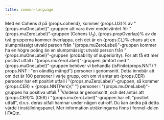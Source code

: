 ```yaml
---
title: common-language
---
```


<Typography variant="body1" gutterBottom>
Med en Cohens <em>d</em> på {props.cohend}, kommer {props.U3}% av "{props.muOneLabel}"-gruppen att vara över medelvärdet för "{props.muZeroLabel}"-gruppen (Cohens U<sub>3</sub>), {props.propOverlap}% av de två grupperna kommer överlappa, och det är en {props.CL}% chans att en slumpmässigt utvald person från "{props.muZeroLabel}"-gruppen kommer ha en högre poäng än en slumpmässigt utvald person från "{props.muOneLabel}"-gruppen (probability of superiority). För att få ett mer positivt utfall i "{props.muZeroLabel}"-gruppen jämfört med "{props.muOneLabel}"-gruppen behöver vi behandla {isFinite(props.NNT) ? props.NNT : "en oändlig mängd"} personer i genomsnitt. Detta innebär att om det är 100 personer i varje grupp, och om vi antar att {props.CER} personer har ett positivt utfall i "{props.muZeroLabel}"-gruppen, så kommer {props.CER} + {props.NNTPerc}{" "} personer i "{props.muOneLabel}"-gruppen ha positiva utfall.<sup>1</sup>
</Typography>
<Typography variant="body2" gutterBottom>
<sup>1</sup>Värdena är genomsnitt, och det antas att {props.CER}% (CER)
i "{props.muZeroLabel}"-gruppen har ett "positivt utfall", d.v.s. deras utfall hamnar under någon cut-off. Du kan ändra på detta värde i inställningspanel. Mer information uträkningarna finns i formel-delen i FAQ:n.
</Typography>